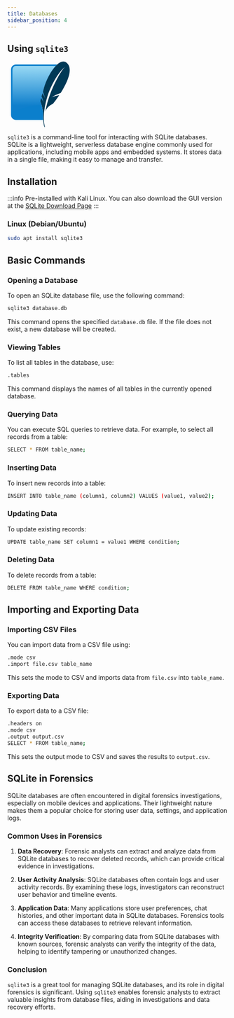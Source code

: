 ```yaml
---
title: Databases
sidebar_position: 4
---
```


## Using `sqlite3`

<svg viewBox="0 0 128 128" xmlns="http://www.w3.org/2000/svg" width="150" height="150">
  <defs>
    <linearGradient id="sqlite-original-a" x1="-15.615" x2="-6.741" y1="-9.108" y2="-9.108" gradientTransform="rotate(90 -90.486 64.634) scale(9.2712)" gradientUnits="userSpaceOnUse">
      <stop stop-color="#95d7f4" offset="0"/>
      <stop stop-color="#0f7fcc" offset=".92"/>
      <stop stop-color="#0f7fcc" offset="1"/>
    </linearGradient>
    </defs>
  <path d="M69.5 99.176c-.059-.73-.094-1.2-.094-1.2S67.2 83.087 64.57 78.642c-.414-.707.043-3.594 1.207-7.88.68 1.169 3.54 6.192 4.118 7.81.648 1.824.78 2.347.78 2.347s-1.57-8.082-4.144-12.797a162.286 162.286 0 012.004-6.265c.973 1.71 3.313 5.859 3.828 7.3.102.293.192.543.27.774.023-.137.05-.274.074-.414-.59-2.504-1.75-6.86-3.336-10.082 3.52-18.328 15.531-42.824 27.84-53.754H16.9c-5.387 0-9.789 4.406-9.789 9.789v88.57c0 5.383 4.406 9.789 9.79 9.789h52.897a118.657 118.657 0 01-.297-14.652" fill="#0b7fcc"/>
  <path d="M65.777 70.762c.68 1.168 3.54 6.188 4.117 7.809.649 1.824.781 2.347.781 2.347s-1.57-8.082-4.144-12.797a164.535 164.535 0 012.004-6.27c.887 1.567 2.922 5.169 3.652 6.872l.082-.961c-.648-2.496-1.633-5.766-2.898-8.328 3.242-16.871 13.68-38.97 24.926-50.898H16.899a6.94 6.94 0 00-6.934 6.933v82.11c17.527-6.731 38.664-12.88 56.855-12.614-.672-2.605-1.441-4.96-2.25-6.324-.414-.707.043-3.597 1.207-7.879" fill="url(#sqlite-original-a)"/>
  <path d="M115.95 2.781c-5.5-4.906-12.164-2.933-18.734 2.899a44.347 44.347 0 00-2.914 2.859c-11.25 11.926-21.684 34.023-24.926 50.895 1.262 2.563 2.25 5.832 2.894 8.328.168.64.32 1.242.442 1.754.285 1.207.437 1.996.437 1.996s-.101-.383-.515-1.582c-.078-.23-.168-.484-.27-.773-.043-.125-.105-.274-.172-.434-.734-1.703-2.765-5.305-3.656-6.867-.762 2.25-1.437 4.36-2.004 6.265 2.578 4.715 4.149 12.797 4.149 12.797s-.137-.523-.782-2.347c-.578-1.621-3.441-6.64-4.117-7.809-1.164 4.281-1.625 7.172-1.207 7.88.809 1.362 1.574 3.722 2.25 6.323 1.524 5.867 2.586 13.012 2.586 13.012s.031.469.094 1.2a118.653 118.653 0 00.297 14.651c.504 6.11 1.453 11.363 2.664 14.172l.828-.449c-1.781-5.535-2.504-12.793-2.188-21.156.48-12.793 3.422-28.215 8.856-44.289 9.191-24.27 21.938-43.738 33.602-53.035-10.633 9.602-25.023 40.684-29.332 52.195-4.82 12.891-8.238 24.984-10.301 36.574 3.55-10.863 15.047-15.53 15.047-15.53s5.637-6.958 12.227-16.888c-3.95.903-10.43 2.442-12.598 3.352-3.2 1.344-4.067 1.8-4.067 1.8s10.371-6.312 19.27-9.171c12.234-19.27 25.562-46.648 12.141-58.621" fill="#003956"/>
</svg>

`sqlite3` is a command-line tool for interacting with SQLite databases. SQLite is a lightweight, serverless database engine commonly used for applications, including mobile apps and embedded systems. It stores data in a single file, making it easy to manage and transfer.

## Installation

:::info
Pre-installed with Kali Linux. 
You can also download the GUI version at the [SQLite Download Page](https://sqlitebrowser.org/dl/)
:::

### Linux (Debian/Ubuntu)
```bash
sudo apt install sqlite3
```

## Basic Commands

### Opening a Database

To open an SQLite database file, use the following command:
```bash
sqlite3 database.db
```

This command opens the specified `database.db` file. If the file does not exist, a new database will be created.

### Viewing Tables

To list all tables in the database, use:
```bash
.tables
```

This command displays the names of all tables in the currently opened database.

### Querying Data

You can execute SQL queries to retrieve data. For example, to select all records from a table:
```bash
SELECT * FROM table_name;
```

### Inserting Data

To insert new records into a table:
```bash
INSERT INTO table_name (column1, column2) VALUES (value1, value2);
```

### Updating Data

To update existing records:
```bash
UPDATE table_name SET column1 = value1 WHERE condition;
```

### Deleting Data

To delete records from a table:
```bash
DELETE FROM table_name WHERE condition;
```

## Importing and Exporting Data

### Importing CSV Files

You can import data from a CSV file using:
```bash
.mode csv
.import file.csv table_name
```

This sets the mode to CSV and imports data from `file.csv` into `table_name`.

### Exporting Data

To export data to a CSV file:
```bash
.headers on
.mode csv
.output output.csv
SELECT * FROM table_name;
```

This sets the output mode to CSV and saves the results to `output.csv`.

## SQLite in Forensics

SQLite databases are often encountered in digital forensics investigations, especially on mobile devices and applications. Their lightweight nature makes them a popular choice for storing user data, settings, and application logs.

### Common Uses in Forensics

1. **Data Recovery**: Forensic analysts can extract and analyze data from SQLite databases to recover deleted records, which can provide critical evidence in investigations.

2. **User Activity Analysis**: SQLite databases often contain logs and user activity records. By examining these logs, investigators can reconstruct user behavior and timeline events.

3. **Application Data**: Many applications store user preferences, chat histories, and other important data in SQLite databases. Forensics tools can access these databases to retrieve relevant information.

4. **Integrity Verification**: By comparing data from SQLite databases with known sources, forensic analysts can verify the integrity of the data, helping to identify tampering or unauthorized changes.

### Conclusion

`sqlite3` is a great tool for managing SQLite databases, and its role in digital forensics is significant. Using `sqlite3` enables forensic analysts to extract valuable insights from database files, aiding in investigations and data recovery efforts.

